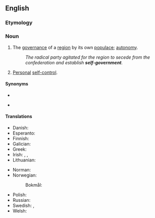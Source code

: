 ==English==

===Etymology===
{{prefix|en|self|government}}

===Noun===
{{en-noun|-}}

# The [[governance]] of a [[region]] by its own [[populace]]; [[autonomy]].
#: ''The radical party agitated for the region to secede from the confederation and establish '''self-government'''.''
# {{lb|en|dated}} [[personal|Personal]] [[self-control]].

====Synonyms====
* {{l|en|self-governance}}
* {{sense|political}} {{l|en|self-rule}}

====Translations====
{{trans-top|self-government}}
* Danish: {{t|da|selvstyre|n}}
* Esperanto: {{t|eo|memregado}}
* Finnish: {{t+|fi|itsehallinto}}
* Galician: {{t|gl|goberno autónomo|m}}
* Greek: {{t+|el|αυτοκυβέρνηση|f}}
* Irish: {{t|ga|féinrialtas|m}}, {{t|ga|féinrialú|m}}, {{t|ga|féinriail|f}}
* Lithuanian: {{t+|lt|savivalda|f}}
{{trans-mid}}
* Norman: {{t|nrf|gouvèrnément dé sé|m}}
* Norwegian:
*: Bokmål: {{t|nb|selvstyre|n}}
* Polish: {{t+|pl|samorząd|m}}
* Russian: {{t+|ru|самоуправление|n}}
* Swedish: {{t+|sv|självstyre|n}}, {{t+|sv|autonomi|c}}
* Welsh: {{t+|cy|hunanlywodraeth}}
{{trans-bottom}}